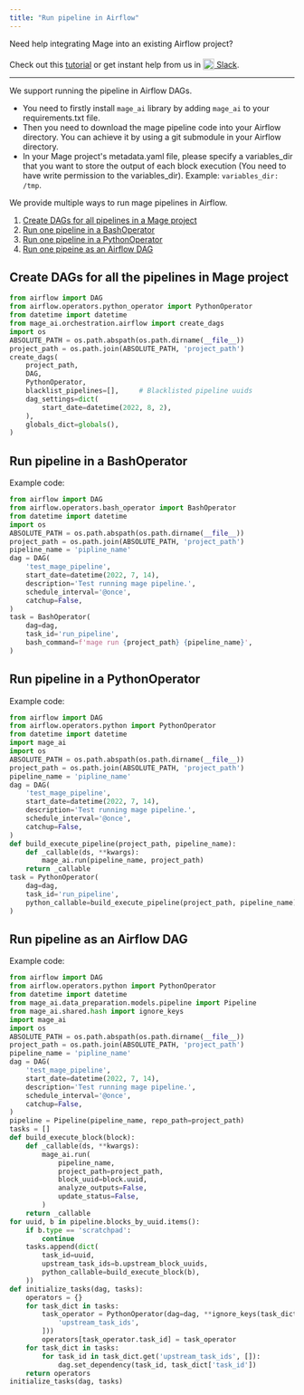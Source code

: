 ```yaml
---
title: "Run pipeline in Airflow"
---
```


Need help integrating Mage into an existing Airflow project?

Check out this [tutorial](../tutorials/airflow/integrate_into_existing_project/README.md) or
get instant help from us in
[<img alt="Slack" height="20" src="https://user-images.githubusercontent.com/78053898/198754561-0648546a-6d36-45b1-a5a8-c4f53da8563e.png" style="position: relative; top: 4px;" /> Slack](https://www.mage.ai/chat).

---

We support running the pipeline in Airflow DAGs.
* You need to firstly install `mage_ai` library by adding `mage_ai` to your requirements.txt file.
* Then you need to download the mage pipeline code into your Airflow directory. You can achieve it by using a git submodule in your Airflow directory.
* In your Mage project's metadata.yaml file, please specify a variables_dir that you want to store the output of each block execution (You need to have write permission to the variables_dir). Example: `variables_dir: /tmp`.

We provide multiple ways to run mage pipelines in Airflow.
1. [Create DAGs for all pipelines in a Mage project](#create-dags-for-all-the-pipelines-in-mage-project)
1. [Run one pipeline in a BashOperator](#run-pipeline-in-a-bashoperator)
1. [Run one pipeline in a PythonOperator](#run-pipeline-in-a-pythonoperator)
1. [Run one pipeine as an Airflow DAG](#run-pipeline-as-an-airflow-dag)


## Create DAGs for all the pipelines in Mage project
```python
from airflow import DAG
from airflow.operators.python_operator import PythonOperator
from datetime import datetime
from mage_ai.orchestration.airflow import create_dags
import os
ABSOLUTE_PATH = os.path.abspath(os.path.dirname(__file__))
project_path = os.path.join(ABSOLUTE_PATH, 'project_path')
create_dags(
    project_path,
    DAG,
    PythonOperator,
    blacklist_pipelines=[],     # Blacklisted pipeline uuids
    dag_settings=dict(
        start_date=datetime(2022, 8, 2),
    ),
    globals_dict=globals(),
)
```


## Run pipeline in a BashOperator

Example code:
```python
from airflow import DAG
from airflow.operators.bash_operator import BashOperator
from datetime import datetime
import os
ABSOLUTE_PATH = os.path.abspath(os.path.dirname(__file__))
project_path = os.path.join(ABSOLUTE_PATH, 'project_path')
pipeline_name = 'pipline_name'
dag = DAG(
    'test_mage_pipeline',
    start_date=datetime(2022, 7, 14),
    description='Test running mage pipeline.',
    schedule_interval='@once',
    catchup=False,
)
task = BashOperator(
    dag=dag,
    task_id='run_pipeline',
    bash_command=f'mage run {project_path} {pipeline_name}',
)
```

## Run pipeline in a PythonOperator

Example code:

```python
from airflow import DAG
from airflow.operators.python import PythonOperator
from datetime import datetime
import mage_ai
import os
ABSOLUTE_PATH = os.path.abspath(os.path.dirname(__file__))
project_path = os.path.join(ABSOLUTE_PATH, 'project_path')
pipeline_name = 'pipline_name'
dag = DAG(
    'test_mage_pipeline',
    start_date=datetime(2022, 7, 14),
    description='Test running mage pipeline.',
    schedule_interval='@once',
    catchup=False,
)
def build_execute_pipeline(project_path, pipeline_name):
    def _callable(ds, **kwargs):
        mage_ai.run(pipeline_name, project_path)
    return _callable
task = PythonOperator(
    dag=dag,
    task_id='run_pipeline',
    python_callable=build_execute_pipeline(project_path, pipeline_name),
)
```

## Run pipeline as an Airflow DAG

Example code:
```python
from airflow import DAG
from airflow.operators.python import PythonOperator
from datetime import datetime
from mage_ai.data_preparation.models.pipeline import Pipeline
from mage_ai.shared.hash import ignore_keys
import mage_ai
import os
ABSOLUTE_PATH = os.path.abspath(os.path.dirname(__file__))
project_path = os.path.join(ABSOLUTE_PATH, 'project_path')
pipeline_name = 'pipline_name'
dag = DAG(
    'test_mage_pipeline',
    start_date=datetime(2022, 7, 14),
    description='Test running mage pipeline.',
    schedule_interval='@once',
    catchup=False,
)
pipeline = Pipeline(pipeline_name, repo_path=project_path)
tasks = []
def build_execute_block(block):
    def _callable(ds, **kwargs):
        mage_ai.run(
            pipeline_name,
            project_path=project_path,
            block_uuid=block.uuid,
            analyze_outputs=False,
            update_status=False,
        )
    return _callable
for uuid, b in pipeline.blocks_by_uuid.items():
    if b.type == 'scratchpad':
        continue
    tasks.append(dict(
        task_id=uuid,
        upstream_task_ids=b.upstream_block_uuids,
        python_callable=build_execute_block(b),
    ))
def initialize_tasks(dag, tasks):
    operators = {}
    for task_dict in tasks:
        task_operator = PythonOperator(dag=dag, **ignore_keys(task_dict, [
            'upstream_task_ids',
        ]))
        operators[task_operator.task_id] = task_operator
    for task_dict in tasks:
        for task_id in task_dict.get('upstream_task_ids', []):
            dag.set_dependency(task_id, task_dict['task_id'])
    return operators
initialize_tasks(dag, tasks)
```
